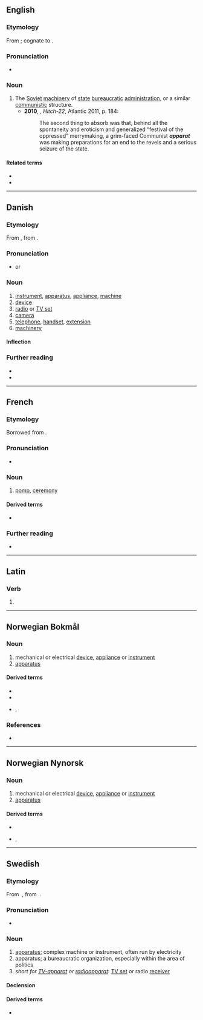 {{also|Apparat}}

==English==

===Etymology===
From {{etyl|ru|en}} {{m|ru|аппара́т||[[apparatus]], apparat}}; cognate to {{m|en|apparatus}}.

===Pronunciation===
* {{rhymes|ɑː(ɹ)t|lang=en}}

===Noun===
{{en-noun}}

# The [[Soviet]] [[machinery]] of [[state]] [[bureaucratic]] [[administration]], or a similar [[communistic]] structure.
#* '''2010''', {{w|Christopher Hitchens}}, ''Hitch-22'', Atlantic 2011, p. 184:
#*: The second thing to absorb was that, behind all the spontaneity and eroticism and generalized “festival of the oppressed” merrymaking, a grim-faced Communist '''''apparat''''' was making preparations for an end to the revels and a serious seizure of the state.

====Related terms====
* {{l|en|apparatchik}}
* {{l|en|apparatus}}

----

==Danish==

===Etymology===
From {{etyl|de|da}} {{m|de|Apparat||device, apparatus}}, from {{etyl|la|da}} {{m|la|apparātus}}.

===Pronunciation===
* {{IPA|/aparat/|[ɑb̥ɑˈʁɑːˀd̥]|lang=da}} or {{IPA|/apərat/|[ɑb̥əˈʁɑːˀd̥]|lang=da}}

===Noun===
{{da-noun|et|er}}

# [[instrument]], [[apparatus]], [[appliance]], [[machine]]
# [[device]]
# [[radio]] or [[TV set]]
# [[camera]]
# [[telephone]], [[handset]], [[extension]]
# [[machinery]]

====Inflection====
{{da-noun-infl|et|er}}

===Further reading===
* {{R:Den Danske Ordbog}}
* {{pedialite|lang=da}}

----

==French==

===Etymology===
Borrowed from {{etyl|la|fr}} {{m|la|apparatus}}.

===Pronunciation===
* {{IPA|/apaʁa/|lang=fr}}

===Noun===
{{fr-noun|m}}

# [[pomp]], [[ceremony]]

====Derived terms====
* {{l|fr|apparat critique}}

===Further reading===
* {{R:TLFi}}

----

==Latin==

===Verb===
{{la-verb-form|apparat}}

# {{inflection of|apparō||3|s|pres|actv|indc|lang=la}}

----

==Norwegian Bokmål==

===Noun===
{{nb-noun-n3}}

# mechanical or electrical [[device]], [[appliance]] or [[instrument]]
# [[apparatus]]

====Derived terms====
* {{l|nb|fjernsynsapparat}}
* {{l|nb|fotoapparat}}
* {{l|nb|kassaapparat}}, {{l|nb|kasseapparat}}

===References===
* {{R:The Bokmål Dictionary}}

----

==Norwegian Nynorsk==

===Noun===
{{nn-noun-n1}}

# mechanical or electrical [[device]], [[appliance]] or [[instrument]]
# [[apparatus]]

====Derived terms====
* {{l|nn|fjernsynsapparat}}
* {{l|nn|kassaapparat}}, {{l|nn|kasseapparat}}

----

==Swedish==

===Etymology===
From {{etyl|fr|sv}} {{m|fr|apparat}}, from {{etyl|la|sv}} {{m|la|apparatus}}.

===Pronunciation===
* {{audio|Sv-en apparat.ogg|Audio|lang=sv}}

===Noun===
{{sv-noun|c}}

# [[apparatus]]; complex machine or instrument, often run by electricity
# apparatus; a bureaucratic organization, especially within the area of politics
# ''short for [[TV-apparat]] or [[radioapparat]]'': [[TV set]] or radio [[receiver]]

====Declension====
{{sv-infl-noun-c-er}}

====Derived terms====
* {{sense|bureaucratic organization}} {{l|sv|partiapparat}}